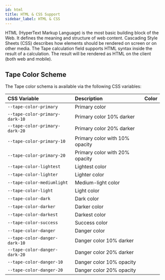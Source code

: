 ```yaml
---
id: html
title: HTML & CSS Support
sidebar_label: HTML & CSS
---
```



HTML (HyperText Markup Language) is the most basic building block of the Web. It defines the meaning and structure of web content. Cascading Style Sheets (CSS) describes how elements should be rendered on screen or on other media.
The Tape calculation field supports HTML syntax inside the result of a calculation. The result will be rendered as HTML on the client (both web and mobile).

## Tape Color Scheme

The Tape color schema is available via the following CSS variables:

<div class="full-width-table">

| CSS Variable                   | Description                    | Color                                                                    |
| :----------------------------- | :----------------------------- | :----------------------------------------------------------------------- |
| `--tape-color-primary`         | Primary color                  | <HexcolorPreview color="#0071BB"></HexcolorPreview>                      |
| `--tape-color-primary-dark-10` | Primary color 10% darker       | <HexcolorPreview color="rgba(0, 101.7, 168.3, 255)"></HexcolorPreview>   |
| `--tape-color-primary-dark-20` | Primary color 20% darker       | <HexcolorPreview color="rgba(0, 90.4, 149.6, 255)"></HexcolorPreview>    |
| `--tape-color-primary-10`      | Primary color with 10% opacity | <HexcolorPreview color="#0071BB19"></HexcolorPreview>                    |
| `--tape-color-primary-20`      | Primary color with 20% opacity | <HexcolorPreview color="#0071BB32"></HexcolorPreview>                    |
| `--tape-color-lightest`        | Lightest color                 | <HexcolorPreview color="#FFFFFF"></HexcolorPreview>                      |
| `--tape-color-lighter`         | Lighter color                  | <HexcolorPreview color="#F6F8F8"></HexcolorPreview>                      |
| `--tape-color-mediumlight`     | Medium-light color             | <HexcolorPreview color="#EBEDEF"></HexcolorPreview>                      |
| `--tape-color-light`           | Light color                    | <HexcolorPreview color="#EEF2F3"></HexcolorPreview>                      |
| `--tape-color-dark`            | Dark color                     | <HexcolorPreview color="#CED8DD"></HexcolorPreview>                      |
| `--tape-color-darker`          | Darker color                   | <HexcolorPreview color="#526370"></HexcolorPreview>                      |
| `--tape-color-darkest`         | Darkest color                  | <HexcolorPreview color="#0E1318"></HexcolorPreview>                      |
| `--tape-color-success`         | Success color                  | <HexcolorPreview color="#007959"></HexcolorPreview>                      |
| `--tape-color-danger`          | Danger color                   | <HexcolorPreview color="#DF245E"></HexcolorPreview>                      |
| `--tape-color-danger-dark-10`  | Danger color 10% darker        | <HexcolorPreview color="rgba(200.7, 32.4, 84.6, 255)"></HexcolorPreview> |
| `--tape-color-danger-dark-20`  | Danger color 20% darker        | <HexcolorPreview color="rgba(178.4, 28.8, 75.2, 255)"></HexcolorPreview> |
| `--tape-color-danger-10`       | Danger color 10% opacity       | <HexcolorPreview color="#DF245E19"></HexcolorPreview>                    |
| `--tape-color-danger-20`       | Danger color 20% opacity       | <HexcolorPreview color="#DF245E32"></HexcolorPreview>                    |

</div>
